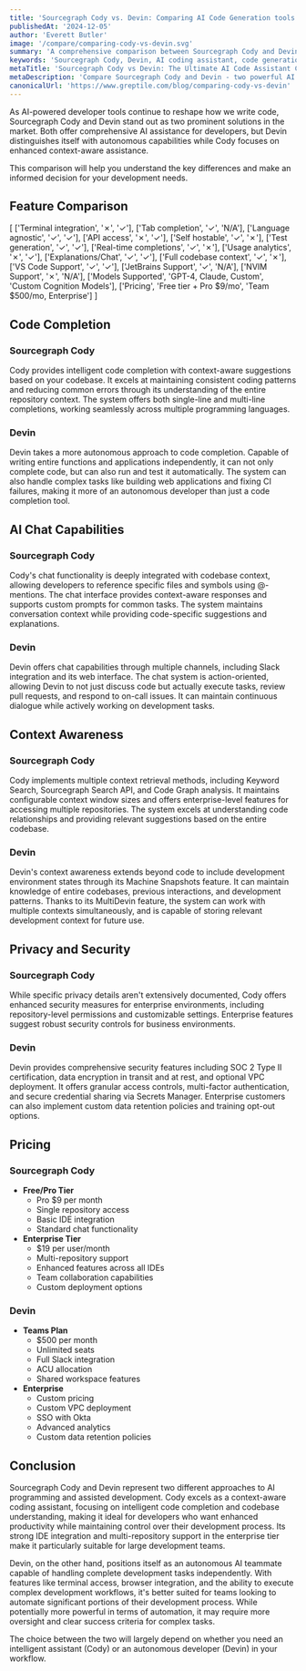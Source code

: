 ```yaml
---
title: 'Sourcegraph Cody vs. Devin: Comparing AI Code Generation tools (2025)'
publishedAt: '2024-12-05'
author: 'Everett Butler'
image: '/compare/comparing-cody-vs-devin.svg'
summary: 'A comprehensive comparison between Sourcegraph Cody and Devin, two leading AI-powered development assistants, analyzing their features, capabilities, and pricing to help developers make an informed choice.'
keywords: 'Sourcegraph Cody, Devin, AI coding assistant, code generation, developer tools, IDE integration, code completion, AI programming'
metaTitle: 'Sourcegraph Cody vs Devin: The Ultimate AI Code Assistant Comparison (2025)'
metaDescription: 'Compare Sourcegraph Cody and Devin - two powerful AI coding assistants. Learn about their features, pricing, and capabilities to choose the right tool for your development needs.'
canonicalUrl: 'https://www.greptile.com/blog/comparing-cody-vs-devin'
---
```


As AI-powered developer tools continue to reshape how we write code, Sourcegraph Cody and Devin stand out as two prominent solutions in the market. Both offer comprehensive AI assistance for developers, but Devin distinguishes itself with autonomous capabilities while Cody focuses on enhanced context-aware assistance. 

This comparison will help you understand the key differences and make an informed decision for your development needs.

## Feature Comparison

[
    ['Terminal integration', '✗', '✓'],
    ['Tab completion', '✓', 'N/A'],
    ['Language agnostic', '✓', '✓'],
    ['API access', '✗', '✓'],
    ['Self hostable', '✓', '✗'],
    ['Test generation', '✓', '✓'],
    ['Real-time completions', '✓', '✗'],
    ['Usage analytics', '✗', '✓'],
    ['Explanations/Chat', '✓', '✓'],
    ['Full codebase context', '✓', '✗'],
    ['VS Code Support', '✓', '✓'],
    ['JetBrains Support', '✓', 'N/A'],
    ['NVIM Support', '✗', 'N/A'],
    ['Models Supported', 'GPT-4, Claude, Custom', 'Custom Cognition Models'],
    ['Pricing', 'Free tier + Pro $9/mo', 'Team $500/mo, Enterprise']
]

## Code Completion

### Sourcegraph Cody
Cody provides intelligent code completion with context-aware suggestions based on your codebase. It excels at maintaining consistent coding patterns and reducing common errors through its understanding of the entire repository context. The system offers both single-line and multi-line completions, working seamlessly across multiple programming languages.

### Devin
Devin takes a more autonomous approach to code completion. Capable of writing entire functions and applications independently, it can not only complete code, but can also run and test it automatically. The system can also handle complex tasks like building web applications and fixing CI failures, making it more of an autonomous developer than just a code completion tool.

## AI Chat Capabilities

### Sourcegraph Cody
Cody's chat functionality is deeply integrated with codebase context, allowing developers to reference specific files and symbols using @-mentions. The chat interface provides context-aware responses and supports custom prompts for common tasks. The system maintains conversation context while providing code-specific suggestions and explanations.

### Devin
Devin offers chat capabilities through multiple channels, including Slack integration and its web interface. The chat system is action-oriented, allowing Devin to not just discuss code but actually execute tasks, review pull requests, and respond to on-call issues. It can maintain continuous dialogue while actively working on development tasks.

## Context Awareness

### Sourcegraph Cody
Cody implements multiple context retrieval methods, including Keyword Search, Sourcegraph Search API, and Code Graph analysis. It maintains configurable context window sizes and offers enterprise-level features for accessing multiple repositories. The system excels at understanding code relationships and providing relevant suggestions based on the entire codebase.

### Devin
Devin's context awareness extends beyond code to include development environment states through its Machine Snapshots feature. It can maintain knowledge of entire codebases, previous interactions, and development patterns. Thanks to its MultiDevin feature, the system can work with multiple contexts simultaneously, and is capable of storing relevant development context for future use.

## Privacy and Security

### Sourcegraph Cody
While specific privacy details aren't extensively documented, Cody offers enhanced security measures for enterprise environments, including repository-level permissions and customizable settings. Enterprise features suggest robust security controls for business environments.

### Devin
Devin provides comprehensive security features including SOC 2 Type II certification, data encryption in transit and at rest, and optional VPC deployment. It offers granular access controls, multi-factor authentication, and secure credential sharing via Secrets Manager. Enterprise customers can also implement custom data retention policies and training opt-out options.

## Pricing

### Sourcegraph Cody
- **Free/Pro Tier**
  - Pro $9 per month
  - Single repository access
  - Basic IDE integration
  - Standard chat functionality
- **Enterprise Tier**
  - $19 per user/month
  - Multi-repository support
  - Enhanced features across all IDEs
  - Team collaboration capabilities
  - Custom deployment options

### Devin
- **Teams Plan**
  - $500 per month
  - Unlimited seats
  - Full Slack integration
  - ACU allocation
  - Shared workspace features
- **Enterprise**
  - Custom pricing
  - Custom VPC deployment
  - SSO with Okta
  - Advanced analytics
  - Custom data retention policies

## Conclusion

Sourcegraph Cody and Devin represent two different approaches to AI programming and assisted development. Cody excels as a context-aware coding assistant, focusing on intelligent code completion and codebase understanding, making it ideal for developers who want enhanced productivity while maintaining control over their development process. Its strong IDE integration and multi-repository support in the enterprise tier make it particularly suitable for large development teams.

Devin, on the other hand, positions itself as an autonomous AI teammate capable of handling complete development tasks independently. With features like terminal access, browser integration, and the ability to execute complex development workflows, it's better suited for teams looking to automate significant portions of their development process. While potentially more powerful in terms of automation, it may require more oversight and clear success criteria for complex tasks. 

The choice between the two will largely depend on whether you need an intelligent assistant (Cody) or an autonomous developer (Devin) in your workflow.
